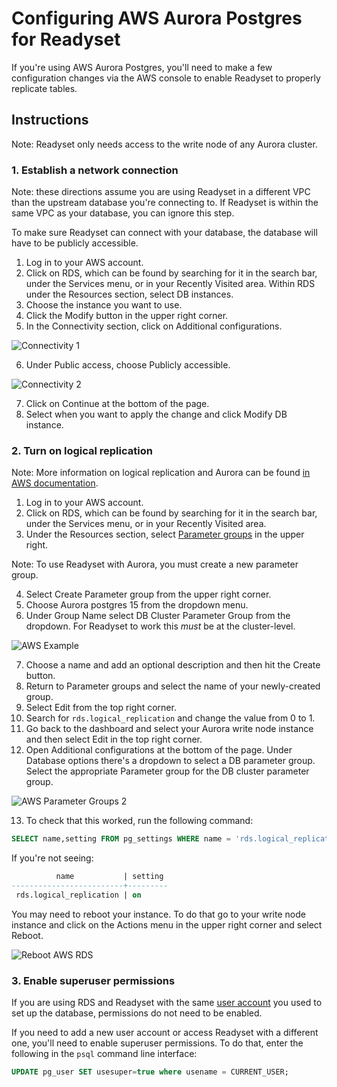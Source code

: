 
# Configuring AWS Aurora Postgres for Readyset

If you're using AWS Aurora Postgres, you'll need to make a few configuration changes
via the AWS console to enable Readyset to properly replicate tables.  

## Instructions 
<Callout type="info">Note: Readyset only needs access to the write node of any Aurora cluster.</Callout>

### 1. Establish a network connection
<Callout type="info"> Note: these directions assume you are using Readyset in a different VPC than the upstream database you're connecting to. 
If Readyset is within the same VPC as your database, you can ignore this step.</Callout>

To make sure Readyset can connect with your database, the database will have to be publicly accessible.

1. Log in to your AWS account. 
2. Click on RDS, which can be found by searching for it in the search bar, under the Services menu, or in your Recently Visited area. Within RDS under the Resources section, select DB instances.
3. Choose  the instance you want to use.
4. Click the Modify button in the upper right corner.
5. In the Connectivity section, click on Additional configurations.	

![Connectivity 1](/aws-rds-1.png)

6. Under Public access, choose Publicly accessible.

![Connectivity 2](/aws-rds-2.png)

7. Click on Continue at the bottom of the page.
8. Select when you want to apply the change and click Modify DB instance.

### 2. Turn on logical replication
<Callout type="info">Note: More information on logical replication and Aurora can be found [in AWS documentation](https://docs.aws.amazon.com/AmazonRDS/latest/AuroraUserGuide/AuroraPostgreSQL.Replication.Logical.html).</Callout>

1. Log in to your AWS account. 
2. Click on RDS, which can be found by searching for it in the search bar, under the Services menu, or in your Recently Visited area. 
3. Under the Resources section, select [Parameter groups](https://docs.aws.amazon.com/AmazonRDS/latest/UserGuide/USER_WorkingWithDBInstanceParamGroups.html) in the upper right.

<Callout type ="info">Note: To use Readyset with Aurora, you must create a new parameter group.</Callout>

4. Select Create Parameter group from the upper right corner.
5. Choose Aurora postgres 15 from the dropdown menu.
6. Under Group Name select DB Cluster Parameter Group from the dropdown. For Readyset to work this *must* be at the cluster-level.

![AWS Example](/aws-rds-8.png)

7. Choose a name and add an optional description and then hit the Create button.
8. Return to Parameter groups and select the name of your newly-created group.
9. Select Edit from the top right corner.
10. Search for `rds.logical_replication` and change the value from 0 to 1. 
11. Go back to the dashboard and select your Aurora write node instance and then select Edit in the top right corner.
12. Open Additional configurations at the bottom of the page. Under Database options there's a dropdown to select a DB parameter group. Select the appropriate Parameter group for the DB cluster parameter group. 

![AWS Parameter Groups 2](/aws-rds-9.png)


13. To check that this worked, run the following command:

```sql copy 
SELECT name,setting FROM pg_settings WHERE name = 'rds.logical_replication';
```

If you're not seeing: 
```sql
          name           | setting
-------------------------+---------
 rds.logical_replication | on
```

You may need to reboot your instance. To do that go to your write node instance and click on the Actions menu in the upper right corner and select Reboot. 

![Reboot AWS RDS](/aws-rds-5.png)

### 3. Enable superuser permissions

If you are using RDS and Readyset with the same [user account](https://aws.amazon.com/blogs/database/managing-postgresql-users-and-roles/) you used to set up the database, permissions do not need to be enabled. 

If you need to add a new user account or access Readyset with a different one, you'll need to enable superuser permissions. To do that, enter the following in the `psql` command line interface:


```sql copy 
UPDATE pg_user SET usesuper=true where usename = CURRENT_USER;
```


